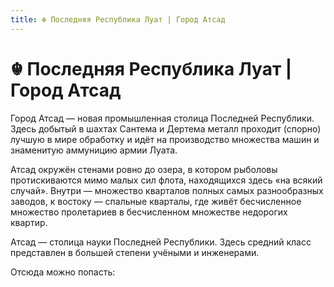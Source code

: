```yaml
---
title: ☬ Последняя Республика Луат | Город Атсад
---
```

# ☬ Последняя Республика Луат | Город Атсад


Город Атсад — новая промышленная столица Последней Республики. Здесь добытый в шахтах Сантема и Дертема металл проходит (спорно) лучшую в мире обработку и идёт на производство множества машин и знаменитую аммуницию армии Луата.

Атсад окружён стенами ровно до озера, в котором рыболовы протискиваются мимо малых сил флота, находящихся здесь «на всякий случай». Внутри — множество кварталов полных самых разнообразных заводов, к востоку — спальные кварталы, где живёт бесчисленное множество пролетариев в бесчисленном множестве недорогих квартир.

Атсад — столица науки Последней Республики. Здесь средний класс представлен в большей степени учёными и инженерами.

Отсюда можно попасть:<br/><br/>